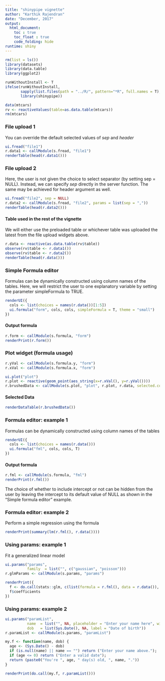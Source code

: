 ---
title: "shinypipe vignette"
author: "Karthik Rajendran"
date: "December, 2017"
output: 
  html_document:
    toc : true
    toc_float : true
    code_folding: hide
runtime: shiny
---

```{r Library, include=F}
rm(list = ls())
library(datasets)
library(data.table)
library(ggplot2)

runWithoutInstall <- T
ifelse(runWithoutInstall,
       sapply(list.files(path = "../R/", pattern="*R", full.names = T), source),
       library(shinypipe))

data(mtcars)
rv <- reactiveValues(table=as.data.table(mtcars))
rm(mtcars)
```

### File upload 1

You can override the default selected values of *sep* and *header*

```{r }
ui.fread("file1")
r.data1 <- callModule(s.fread, "file1")
renderTable(head(r.data1()))
```

### File upload 2

Here, the user is not given the choice to select separator (by setting sep = NULL).
Instead, we can specify *sep* directly in the server function. 
The same may be achieved for header argument as well.
```{r }
ui.fread("file2", sep = NULL)
r.data2 <- callModule(s.fread, "file2", params = list(sep = ","))
renderTable(head(r.data2()))
```

#### Table used in the rest of the vignette

We will either use the preloaded table or whichever table was uploaded the latest from the file upload widgets above.
```{r}
r.data <- reactive(as.data.table(rv$table))
observe(rv$table <- r.data1())
observe(rv$table <- r.data2())
renderTable(head(r.data()))
```

### Simple Formula editor

Formulas can be dynamically constructed using column names of the tables. Here, we will restrict the user to one explanatory variable by setting the parameter simpleFormula to TRUE.

```{r}
renderUI({
  cols <- list(choices = names(r.data())[1:5])
  ui.formula("form", cols, cols, simpleFormula = T, theme = "small")
})
```

#### Output formula

```{r}
r.form <- callModule(s.formula, "form")
renderPrint(r.form())
```


### Plot widget (formula usage)

```{r}

r.yVal <- callModule(s.formula.y, "form")
r.xVal <- callModule(s.formula.x, "form")

ui.plot("plot")
r.plot <- reactive(geom_point(aes_string(x=r.xVal(), y=r.yVal())))
r.brushedData <- callModule(s.plot, "plot", r.plot, r.data, selected.colname = "selected")

```

#### Selected Data

```{r}
renderDataTable(r.brushedData())
```


### Formula editor: example 1

Formulas can be dynamically constructed using column names of the tables

```{r}
renderUI({
  cols <- list(choices = names(r.data()))
  ui.formula("fml", cols, cols, T)
})
```

#### Output formula

```{r}
r.fml <- callModule(s.formula, "fml")
renderPrint(r.fml())
```

The choice of whether to include intercept or not can be hidden from the user by leaving 
the intercept to its default value of NULL as shown in the "Simple formula editor" example.

### Formula editor: example 2

Perform a simple regression using the formula

```{r}
renderPrint(summary(lm(r.fml(), r.data())))
```

### Using params: example 1

Fit a generalized linear model

```{r}
ui.params("params",
          family  = list("", c("gaussian", "poisson")))
r.glmParams <- callModule(s.params, "params")

renderPrint({
  f <- do.call(stats::glm, c(list(formula = r.fml(), data = r.data()), r.glmParams()))
  f$coefficients
})

```

### Using params: example 2

```{r}
ui.params("paramList",
          name  = list("", NA, placeholder = "Enter your name here", width = '100%'),
          dob   = list(Sys.Date(), NA, label = "Date of birth"))
r.paramList <- callModule(s.params, "paramList")

my.f <- function(name, dob) {
  age <- (Sys.Date() - dob)
  if (is.null(name) || name == "") return ("Enter your name above.");
  if (age <= 0) return ("Enter a valid date");
  return (paste0("You're ", age, " day(s) old, ", name, "."))
} 

renderPrint(do.call(my.f, r.paramList()))
```



